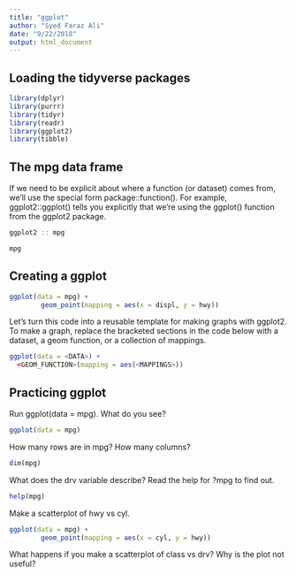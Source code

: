 ```yaml
---
title: "ggplot"
author: "Syed Faraz Ali"
date: "9/22/2018"
output: html_document
---
```


## Loading the tidyverse packages 

```r
library(dplyr)
library(purrr)
library(tidyr)
library(readr)
library(ggplot2)
library(tibble)
```

## The mpg data frame 

If we need to be explicit about where a function (or dataset) comes from, we'll use the special form package::function(). For example, ggplot2::ggplot() tells you explicitly that we're using the ggplot() function from the ggplot2 package.
```r
ggplot2 :: mpg 

mpg

```

## Creating a ggplot 

```r
ggplot(data = mpg) + 
        geom_point(mapping = aes(x = displ, y = hwy))
```


Let's turn this code into a reusable template for making graphs with ggplot2. To make a graph, replace the bracketed sections in the code below with a dataset, a geom function, or a collection of mappings.

```r
ggplot(data = <DATA>) + 
  <GEOM_FUNCTION>(mapping = aes(<MAPPINGS>))
```

## Practicing ggplot

Run ggplot(data = mpg). What do you see?

```r
ggplot(data = mpg)
```


How many rows are in mpg? How many columns?

```r
dim(mpg)
```


What does the drv variable describe? Read the help for ?mpg to find out.

```r
help(mpg)
```


Make a scatterplot of hwy vs cyl.

```r
ggplot(data = mpg) + 
        geom_point(mapping = aes(x = cyl, y = hwy))
```




What happens if you make a scatterplot of class vs drv? Why is the plot not useful?






